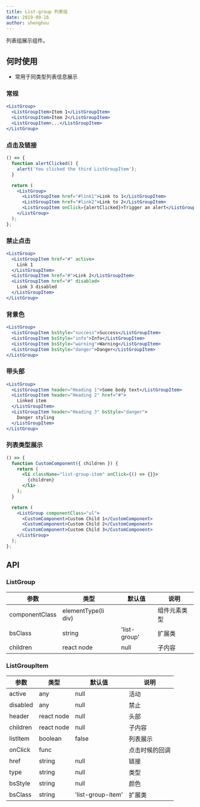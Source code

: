 ```yaml
---
title: List-group 列表组
date: 2019-09-16
author: shenghou
---
```


列表组展示组件。

## 何时使用

- 常用于同类型列表信息展示

### 常规

```jsx
<ListGroup>
  <ListGroupItem>Item 1</ListGroupItem>
  <ListGroupItem>Item 2</ListGroupItem>
  <ListGroupItem>...</ListGroupItem>
</ListGroup>
```

### 点击及链接

```jsx
() => {
  function alertClicked() {
    alert('You clicked the third ListGroupItem');
  }

  return (
    <ListGroup>
      <ListGroupItem href="#link1">Link to 1</ListGroupItem>
      <ListGroupItem href="#link2">Link to 2</ListGroupItem>
      <ListGroupItem onClick={alertClicked}>Trigger an alert</ListGroupItem>
    </ListGroup>
  );
};
```

### 禁止点击

```jsx
<ListGroup>
  <ListGroupItem href="#" active>
    Link 1
  </ListGroupItem>
  <ListGroupItem href="#">Link 2</ListGroupItem>
  <ListGroupItem href="#" disabled>
    Link 3 disabled
  </ListGroupItem>
</ListGroup>
```

### 背景色

```jsx
<ListGroup>
  <ListGroupItem bsStyle="success">Success</ListGroupItem>
  <ListGroupItem bsStyle="info">Info</ListGroupItem>
  <ListGroupItem bsStyle="warning">Warning</ListGroupItem>
  <ListGroupItem bsStyle="danger">Danger</ListGroupItem>
</ListGroup>
```

### 带头部

```jsx
<ListGroup>
  <ListGroupItem header="Heading 1">Some body text</ListGroupItem>
  <ListGroupItem header="Heading 2" href="#">
    Linked item
  </ListGroupItem>
  <ListGroupItem header="Heading 3" bsStyle="danger">
    Danger styling
  </ListGroupItem>
</ListGroup>
```

### 列表类型展示

```jsx
() => {
  function CustomComponent({ children }) {
    return (
      <li className="list-group-item" onClick={() => {}}>
        {children}
      </li>
    );
  }

  return (
    <ListGroup componentClass="ul">
      <CustomComponent>Custom Child 1</CustomComponent>
      <CustomComponent>Custom Child 2</CustomComponent>
      <CustomComponent>Custom Child 3</CustomComponent>
    </ListGroup>
  );
};
```

## API

### ListGroup

| 参数           | 类型                | 默认值       | 说明         |
| -------------- | ------------------- | ------------ | ------------ |
| componentClass | elementType(li div) |              | 组件元素类型 |
| bsClass        | string              | 'list-group' | 扩展类       |
| children       | react node          | null         | 子内容       |

### ListGroupItem

| 参数     | 类型       | 默认值            | 说明           |
| -------- | ---------- | ----------------- | -------------- |
| active   | any        | null              | 活动           |
| disabled | any        | null              | 禁止           |
| header   | react node | null              | 头部           |
| children | react node | null              | 子内容         |
| listItem | boolean    | false             | 列表展示       |
| onClick  | func       |                   | 点击时候的回调 |
| href     | string     | null              | 链接           |
| type     | string     | null              | 类型           |
| bsStyle  | string     | null              | 颜色           |
| bsClass  | string     | 'list-group-item' | 扩展类         |
